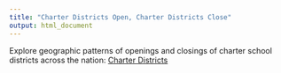 ---
title: "Charter Districts Open, Charter Districts Close"
output: html_document
---

Explore geographic patterns of openings and closings of charter school districts across the nation: [Charter Districts](https://rpubs.com/amlanbanerjee/Charter_School_Districts)

